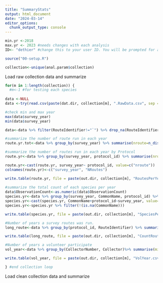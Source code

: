 ```yaml
---
title: "SummaryStats"
output: html_document
date: "2024-03-14"
editor_options: 
  chunk_output_type: console
---
```


```r

min.yr <-2018
max.yr <- 2023 #needs changes with each analysis
ID<- "dethier" #change this to your user ID. You will be prompted for a password. 

source("00-setup.R")

collection<-unique(anal.param$collection)

```

Load raw collection data and summarize

```r

for(m in 1:length(collection)) {
  #m<-1 #for testing each species
  
data <-NULL 
data <-try(read.csv(paste(dat.dir, collection[m], ".RawData.csv", sep = "")), silent = T)

#check min and max year
max(data$survey_year)
min(data$survey_year)

data<-data %>% filter(RouteIdentifier!="`") %>% drop_na(RouteIdentifier)

#summarize the number of route run in each year
route.yr.tot<-data %>% group_by(survey_year) %>% summarise(nroute=n_distinct(RouteIdentifier))

#summarize the number of routes run in each year by Protocol
route.yr<-data %>% group_by(survey_year, protocol_id) %>% summarise(nroute=n_distinct(RouteIdentifier))

route.yr<-cast(route.yr, survey_year~ protocol_id, value=c("nroute"))
colnames(route.yr)<-c("survey_year", "NRoutes")

write.table(route.yr, file = paste(out.dir, collection[m], "RoutesPerYear.csv", sep = ""), row.names = FALSE, append = TRUE, quote = FALSE, sep = ",", col.names = TRUE)
  
#summarize the total count of each species per year
data$ObservationCount<-as.numeric(data$ObservationCount) 
species.yr<-data %>% group_by(survey_year, CommonName, protocol_id) %>% summarise(count=sum(ObservationCount))
species.yr<-cast(species.yr, CommonName+protocol_id~survey_year, value="count") 
species.yr<-species.yr %>% filter(!(is.na(CommonName)))

write.table(species.yr, file = paste(out.dir, collection[m], "SpeciesPerYear.csv", sep = ""), row.names = FALSE, append = TRUE, quote = FALSE, sep = ",", col.names = TRUE)

#Number of years a survey routes was run. 
long_route<-data %>% group_by(protocol_id, RouteIdentifier) %>% summarise(min_year = min(survey_year), max_year=max(survey_year), n_year=n_distinct(survey_year)) 

write.table(long_route, file = paste(out.dir, collection[m], "CountRouteYear.csv", sep = ""), row.names = FALSE, append = TRUE, quote = FALSE, sep = ",", col.names = TRUE)

#Number of years a volunteer participate
vol_year<-data %>% group_by(CollectorNumber, Collector)%>% summarise(min_year = min(survey_year), max_year=max(survey_year), n_year=n_distinct(survey_year)) 

write.table(vol_year, file = paste(out.dir, collection[m], "VolYear.csv", sep = ""), row.names = FALSE, append = TRUE, quote = FALSE, sep = ",", col.names = TRUE)

} #end collection loop

```

Load clean collection data and summarize